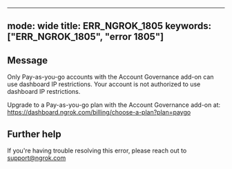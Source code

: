 
---
mode: wide
title: ERR_NGROK_1805
keywords: ["ERR_NGROK_1805", "error 1805"]
---

## Message
Only Pay-as-you-go accounts with the Account Governance add-on can use dashboard IP restrictions.
Your account is not authorized to use dashboard IP restrictions.  

Upgrade to a Pay-as-you-go plan with the Account Governance add-on at: https://dashboard.ngrok.com/billing/choose-a-plan?plan=paygo




## Further help
If you're having trouble resolving this error, please reach out to [support@ngrok.com](mailto:support@ngrok.com?subject=Help%20with%20ERR_NGROK_1805)

